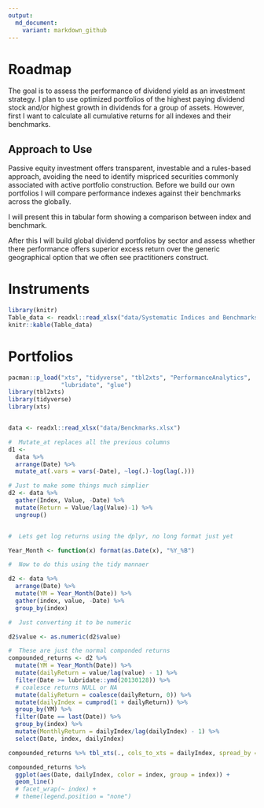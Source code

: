 ```yaml
---
output:
  md_document:
    variant: markdown_github
---
```


# Roadmap

The goal is to assess the performance of dividend yield as an investment strategy. I plan to use optimized portfolios of the highest paying dividend stock and/or highest growth in dividends for a group of assets. However, first I want to calculate all cumulative returns for all indexes and their benchmarks. 

##  Approach to Use

Passive equity investment offers transparent, investable and a rules-based approach, avoiding the need to identify mispriced securities commonly associated with active portfolio construction. Before we build our own portfolios I will compare performance indexes against their benchmarks across the globally.

I will present this in tabular form showing a comparison between index and benchmark. 

After this I will build global dividend portfolios by sector and assess whether there performance offers superior excess return over the generic geographical option that we often see practitioners construct. 

# Instruments 

```r
library(knitr)
Table_data <- readxl::read_xlsx("data/Systematic Indices and Benchmarks.xlsx")
knitr::kable(Table_data) 
```

# Portfolios  

```r
pacman::p_load("xts", "tidyverse", "tbl2xts", "PerformanceAnalytics", 
               "lubridate", "glue")
library(tbl2xts)
library(tidyverse)
library(xts)


data <- readxl::read_xlsx("data/Benckmarks.xlsx")

#  Mutate_at replaces all the previous columns
d1 <- 
  data %>% 
  arrange(Date) %>% 
  mutate_at(.vars = vars(-Date), ~log(.)-log(lag(.)))

# Just to make some things much simplier
d2 <- data %>% 
  gather(Index, Value, -Date) %>% 
  mutate(Return = Value/lag(Value)-1) %>% 
  ungroup()


#  Lets get log returns using the dplyr, no long format just yet

Year_Month <- function(x) format(as.Date(x), "%Y_%B") 

#  Now to do this using the tidy mannaer 

d2 <- data %>% 
  arrange(Date) %>% 
  mutate(YM = Year_Month(Date)) %>% 
  gather(index, value, -Date) %>% 
  group_by(index) 

#  Just converting it to be numeric

d2$value <- as.numeric(d2$value)

#  These are just the normal componded returns
compounded_returns <- d2 %>%
  mutate(YM = Year_Month(Date)) %>% 
  mutate(dailyReturn = value/lag(value) - 1) %>% 
  filter(Date >= lubridate::ymd(20130128)) %>% 
  # coalesce returns NULL or NA 
  mutate(daliyReturn = coalesce(dailyReturn, 0)) %>% 
  mutate(dailyIndex = cumprod(1 + dailyReturn)) %>% 
  group_by(YM) %>% 
  filter(Date == last(Date)) %>% 
  group_by(index) %>% 
  mutate(MonthlyReturn = dailyIndex/lag(dailyIndex) - 1) %>% 
  select(Date, index, dailyIndex)

compounded_returns %>% tbl_xts(., cols_to_xts = dailyIndex, spread_by = index)

compounded_returns %>%
  ggplot(aes(Date, dailyIndex, color = index, group = index)) +
  geom_line()
  # facet_wrap(~ index) +
  # theme(legend.position = "none")


```

